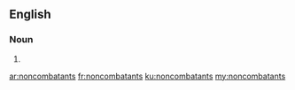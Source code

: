 ==English==

===Noun===
{{head|en|plural}}

# {{plural of|noncombatant|lang=en|nocat=1}}

[[ar:noncombatants]]
[[fr:noncombatants]]
[[ku:noncombatants]]
[[my:noncombatants]]